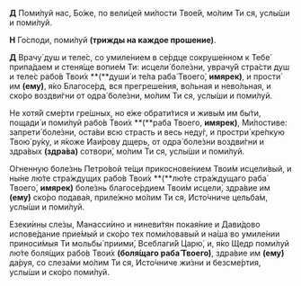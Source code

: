 **Д** Поми́луй нас, Бо́же, по вели́цей ми́лости Твое́й, мо́лим Ти ся, услы́ши и поми́луй.

**Н** Го́споди, поми́луй **(трижды на каждое прошение)**.

**Д** Врачу́ душ и теле́с, со умиле́нием в се́рдце сокруше́нном к Тебе́ припа́даем и стеня́ще вопие́м Ти: исцели́ боле́зни, уврачу́й стра́сти душ и теле́с рабо́в Твои́х **(**души́ и те́ла раба́ Твоего́, **имярек)**, и прости́ им **(**ему́**)**, я́ко Благосе́рд, вся прегреше́ния, во́льная и нево́льная, и ско́ро воздви́гни от одра́ боле́зни, мо́лим Ти ся, услы́ши и поми́луй.

Не хотя́й сме́рти гре́шных, но е́же обрати́тися и живы́м им бы́ти, пощади́ и поми́луй рабо́в Твои́х **(**раба Твоего, **имярек)**, Ми́лостиве: запрети́ боле́зни, оста́ви всю страсть и весь неду́г, и простри́ кре́пкую Твою́ ру́ку, и я́коже Иаи́рову дщерь, от одра́ боле́зни воздви́гни и здра́вых **(**здра́ва**)** сотвори́, мо́лим Ти ся, услы́ши и поми́луй.

О́гненную боле́знь Петро́вой те́щи прикоснове́нием Твои́м исцели́вый, и ны́не лю́те стра́ждущих рабо́в Твои́х **(**лю́те стра́ждущаго раба́ Твоего́, **имярек)** боле́знь благосе́рдием Твои́м исцели́, здра́вие им **(**ему́**)** ско́ро подава́я, приле́жно мо́лим Ти ся, Исто́чниче цельба́м, услы́ши и поми́луй.

Езеки́ины сле́зы, Манасси́ино и ниневи́тян покая́ние и Дави́дово испове́дание прие́мый и ско́ро тех поми́ловавый и на́ша во умиле́нии приноси́мыя Ти мольбы́ приими́, Всеблаги́й Царю́, и, я́ко Щедр поми́луй лю́те боля́щих рабо́в Твои́х **(**боля́щаго раба́ Твоего́**)**, здра́вие им **(**ему́**)** да́руя, со слеза́ми мо́лим Ти ся, Исто́чниче жи́зни и безсме́ртия, услы́ши и ско́ро поми́луй.
